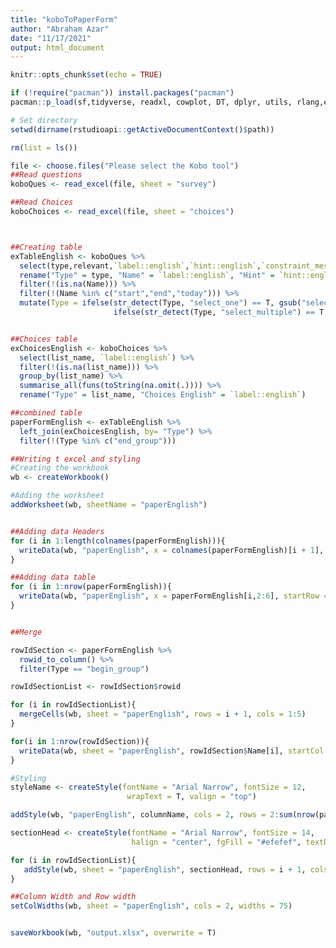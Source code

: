 ```yaml
---
title: "koboToPaperForm"
author: "Abraham Azar"
date: "11/17/2021"
output: html_document
---
```


```r
knitr::opts_chunk$set(echo = TRUE)
```

```r
if (!require("pacman")) install.packages("pacman")
pacman::p_load(sf,tidyverse, readxl, cowplot, DT, dplyr, utils, rlang,expss, ggplot2, data.table, openxlsx)

# Set directory
setwd(dirname(rstudioapi::getActiveDocumentContext()$path))

rm(list = ls())

file <- choose.files("Please select the Kobo tool")
##Read questions
koboQues <- read_excel(file, sheet = "survey")

##Read Choices
koboChoices <- read_excel(file, sheet = "choices")



##Creating table 
exTableEnglish <- koboQues %>% 
  select(type,relevant,`label::english`,`hint::english`,`constraint_message::english`) %>% 
  rename("Type" = type, "Name" = `label::english`, "Hint" = `hint::english`, "Constraint" = `constraint_message::english`, "Relevancy" = relevant) %>% 
  filter(!(is.na(Name))) %>% 
  filter(!(Name %in% c("start","end","today"))) %>% 
  mutate(Type = ifelse(str_detect(Type, "select_one") == T, gsub("select_one ","",Type),
                       ifelse(str_detect(Type, "select_multiple") == T, gsub("select_multiple ","",Type),Type)))


##Choices table
exChoicesEnglish <- koboChoices %>% 
  select(list_name, `label::english`) %>% 
  filter(!(is.na(list_name))) %>% 
  group_by(list_name) %>% 
  summarise_all(funs(toString(na.omit(.)))) %>% 
  rename("Type" = list_name, "Choices English" = `label::english`)

##combined table
paperFormEnglish <- exTableEnglish %>% 
  left_join(exChoicesEnglish, by= "Type") %>% 
  filter(!(Type %in% c("end_group"))) 


```

```r
##Writing t excel and styling
#Creating the workbook
wb <- createWorkbook()

#Adding the worksheet
addWorksheet(wb, sheetName = "paperEnglish")


##Adding data Headers
for (i in 1:length(colnames(paperFormEnglish))){
  writeData(wb, "paperEnglish", x = colnames(paperFormEnglish)[i + 1], startRow = 1, startCol = i)  
}

##Adding data table
for (i in 1:nrow(paperFormEnglish)){
  writeData(wb, "paperEnglish", x = paperFormEnglish[i,2:6], startRow = 1 + i, col.names = F)
}


##Merge

rowIdSection <- paperFormEnglish %>% 
  rowid_to_column() %>% 
  filter(Type == "begin_group")

rowIdSectionList <- rowIdSection$rowid

for (i in rowIdSectionList){
  mergeCells(wb, sheet = "paperEnglish", rows = i + 1, cols = 1:5)
}

for(i in 1:nrow(rowIdSection)){
  writeData(wb, sheet = "paperEnglish", rowIdSection$Name[i], startCol = 1, startRow = sum(rowIdSection$rowid[i] + 1))
}

#Styling
styleName <- createStyle(fontName = "Arial Narrow", fontSize = 12,
                          wrapText = T, valign = "top")

addStyle(wb, "paperEnglish", columnName, cols = 2, rows = 2:sum(nrow(paperFormEnglish) + 1), gridExpand = T)

sectionHead <- createStyle(fontName = "Arial Narrow", fontSize = 14,
                           halign = "center", fgFill = "#efefef", textDecoration = "bold")

for (i in rowIdSectionList){
   addStyle(wb, sheet = "paperEnglish", sectionHead, rows = i + 1, cols = 1:5, gridExpand = F)
}

##Column Width and Row width
setColWidths(wb, sheet = "paperEnglish", cols = 2, widths = 75)


saveWorkbook(wb, "output.xlsx", overwrite = T)

```


